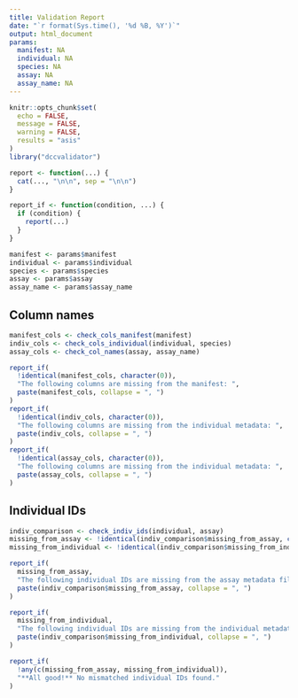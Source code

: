 ```yaml
---
title: Validation Report
date: "`r format(Sys.time(), '%d %B, %Y')`"
output: html_document
params:
  manifest: NA
  individual: NA
  species: NA
  assay: NA
  assay_name: NA
---
```


```r
knitr::opts_chunk$set(
  echo = FALSE,
  message = FALSE,
  warning = FALSE,
  results = "asis"
)
library("dccvalidator")

report <- function(...) {
  cat(..., "\n\n", sep = "\n\n")
}

report_if <- function(condition, ...) {
  if (condition) {
    report(...)
  }
}

```

```r
manifest <- params$manifest
individual <- params$individual
species <- params$species
assay <- params$assay
assay_name <- params$assay_name
```

## Column names

```r
manifest_cols <- check_cols_manifest(manifest)
indiv_cols <- check_cols_individual(individual, species)
assay_cols <- check_col_names(assay, assay_name)

report_if(
  !identical(manifest_cols, character(0)),
  "The following columns are missing from the manifest: ",
  paste(manifest_cols, collapse = ", ")
)
report_if(
  !identical(indiv_cols, character(0)),
  "The following columns are missing from the individual metadata: ",
  paste(indiv_cols, collapse = ", ")
)
report_if(
  !identical(assay_cols, character(0)),
  "The following columns are missing from the individual metadata: ",
  paste(assay_cols, collapse = ", ")
)
```

## Individual IDs

```r
indiv_comparison <- check_indiv_ids(individual, assay)
missing_from_assay <- !identical(indiv_comparison$missing_from_assay, character(0))
missing_from_individual <- !identical(indiv_comparison$missing_from_individual, character(0))

report_if(
  missing_from_assay,
  "The following individual IDs are missing from the assay metadata file: ",
  paste(indiv_comparison$missing_from_assay, collapse = ", ")
)

report_if(
  missing_from_individual,
  "The following individual IDs are missing from the individual metadata file: ",
  paste(indiv_comparison$missing_from_individual, collapse = ", ")
)

report_if(
  !any(c(missing_from_assay, missing_from_individual)),
  "**All good!** No mismatched individual IDs found."
)
```

